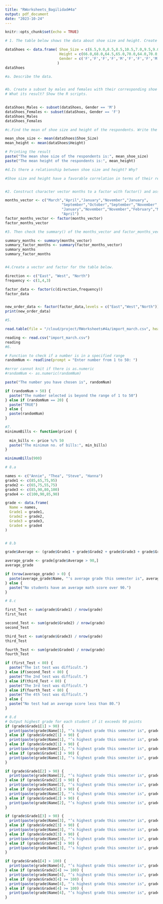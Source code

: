 ```yaml
---
title: "RWorksheets_Bagilidad#4a"
output: pdf_document
date: "2023-10-24"
---
```


```r
knitr::opts_chunk$set(echo = TRUE)
```

```r
# 1. The table below shows the data about shoe size and height. Create a data frame.

dataShoes <- data.frame( Shoe_Size = c(6.5,9.0,8.5,8.5,10.5,7.0,9.5,9.0,13.0,7.5,10.5,8.5,12.0,10.5, 13.0, 11.5, 8.5, 5.0, 10.0, 6.5 , 7.5, 8.5, 10.5, 8.5, 10.5, 11.0, 9.0, 13.0), 
                         Height = c(66.0,68.0,64.5,65.0,70.0,64.0,70.0,71.0,72.0,64.0,74.5,67.0,71.0,71.0, 77.0, 72.0, 59.0, 62.0, 72.0, 66.0, 64.0, 67.0, 73.0, 69.0, 72.0, 70.0, 69.0, 70.0), 
                         Gender = c('F','F','F','F','M','F','F','F','M','F','M','F','M','M', 'M', 'M', 'F','F', 'M', 'F', 'F', 'M', 'M', 'F', 'M', 'M', 'M', 'M')
                        )
dataShoes

#a. Describe the data.


#b. Create a subset by males and females with their corresponding shoe size and height.
# What its result? Show the R scripts.

 
dataShoes_Males <- subset(dataShoes, Gender == 'M')
dataShoes_Females <- subset(dataShoes, Gender == 'F')
dataShoes_Males
dataShoes_Females

#c.Find the mean of shoe size and height of the respondents. Write the R scripts and its result.

mean_shoe_size <- mean(dataShoes$Shoe_Size)
mean_height <- mean(dataShoes$Height)

# Printing the result
paste("The mean shoe size of the respondents is:", mean_shoe_size)
paste("The mean height of the respondents is:", mean_height)

#d.Is there a relationship between shoe size and height? Why?

#Shoe size and height have a favorable correlation in terms of their relationship. In other words, someone who is shorter will probably have smaller shoe sizes.


#2. Construct character vector months to a factor with factor() and assign the result to factor_months_vector. Print out factor_months_vector and assert that R prints out the factor levels below the actual values.

months_vector <- c("March","April","January","November","January",
                          "September","October","September","November","August",
                          "January","November","November","February","May","August","July","December","August","August","September","November","February",
                          "April")
factor_months_vector <- factor(months_vector)
factor_months_vector

#3. Then check the summary() of the months_vector and factor_months_vector. | Interpret the results of both vectors. Are they both equally useful in this case?

summary_months <- summary(months_vector)
summary_factor_months <- summary(factor_months_vector)
summary_months
summary_factor_months


#4.Create a vector and factor for the table below.

direction <- c("East", "West", "North")
frequency <- c(1,4,3)

factor_data <- factor(c(direction,frequency))
factor_data


new_order_data <- factor(factor_data,levels = c("East","West","North"))
print(new_order_data)

#5. 

read.table(file = "/cloud/project/RWorksheets#4a/import_march.csv", header = TRUE, sep = ",")

reading <- read.csv("import_march.csv")
reading
#6.

# Function to check if a number is in a specified range
randomNum <- readline(prompt = "Enter number from 1 to 50: ")

#error cannot knit if there is as.numeric
#randomNum <- as.numeric(randomNum)

paste("The number you have chosen is", randomNum)

if (randomNum > 50) {
  paste("The number selected is beyond the range of 1 to 50")
} else if (randomNum == 20) {
  paste("TRUE")
} else {
  paste(randomNum)
}

#7. 
minimumBills <- function(price) {
 
  min_bills <- price %/% 50
  paste("The minimum no. of bills:", min_bills)
}

minimumBills(900)

# 8.a

names <- c("Annie", "Thea", "Steve", "Hanna")
grade1 <- c(85,65,75,95)
grade2 <- c(65,75,55,75)
grade3 <- c(85,90,80,100)
grade4 <- c(100,90,85,90)

grade <- data.frame(
  Name = names,
  Grade1 = grade1,
  Grade2 = grade2,
  Grade3 = grade3,
  Grade4 = grade4
)


# 8.b

grade$Average <- (grade$Grade1 + grade$Grade2 + grade$Grade3 + grade$Grade4) / 4

average_grade <- grade[grade$Average > 90,]
average_grade

if (nrow(average_grade) > 0) {
  paste(average_grade$Name, "'s average grade this semester is", average_grade$Average)
} else {
  paste("No students have an average math score over 90.")
}

# 8.c

first_Test <- sum(grade$Grade1) / nrow(grade)
first_Test

second_Test <- sum(grade$Grade2) / nrow(grade)
second_Test

third_Test <- sum(grade$Grade3) / nrow(grade)
third_Test

fourth_Test <- sum(grade$Grade4) / nrow(grade)
fourth_Test

if (first_Test < 80) {
  paste("The 1st test was difficult.")
} else if(second_Test < 80) {
  paste("The 2nd test was difficult.")
} else if(third_Test < 80) {
  paste("The 3rd test was difficult.")
} else if(fourth_Test < 80) {
  paste("The 4th test was difficult.")
} else {
  paste("No test had an average score less than 80.")
}

# 8.d
# Output highest grade for each student if it exceeds 90 points
if (grade$Grade1[1] > 90) {
  print(paste(grade$Name[1], "’s highest grade this semester is", grade$Grade1[1], ".", sep = ""))
} else if (grade$Grade2[1] > 90) {
  print(paste(grade$Name[1], "’s highest grade this semester is", grade$Grade2[1], ".", sep = ""))
} else if (grade$Grade3[1] > 90) {
  print(paste(grade$Name[1], "’s highest grade this semester is", grade$Grade3[1], ".", sep = ""))
} else if (grade$Grade4[1] > 90) {
  print(paste(grade$Name[1], "’s highest grade this semester is", grade$Grade4[1], ".", sep = ""))
}

if (grade$Grade1[2] > 90) {
  print(paste(grade$Name[2], "’s highest grade this semester is", grade$Grade1[2], ".", sep = ""))
} else if (grade$Grade2[2] > 90) {
  print(paste(grade$Name[2], "’s highest grade this semester is", grade$Grade2[2], ".", sep = ""))
} else if (grade$Grade3[2] > 90) {
  print(paste(grade$Name[2], "’s highest grade this semester is", grade$Grade3[2], ".", sep = ""))
} else if (grade$Grade4[2] > 90) {
  print(paste(grade$Name[2], "’s highest grade this semester is", grade$Grade4[2], ".", sep = ""))
}

if (grade$Grade1[3] > 90) {
  print(paste(grade$Name[3], "’s highest grade this semester is", grade$Grade1[3], ".", sep = ""))
} else if (grade$Grade2[3] > 90) {
  print(paste(grade$Name[3], "’s highest grade this semester is", grade$Grade2[3], ".", sep = ""))
} else if (grade$Grade3[3] > 90) {
  print(paste(grade$Name[3], "’s highest grade this semester is", grade$Grade3[3], ".", sep = ""))
} else if (grade$Grade4[3] > 90) {
  print(paste(grade$Name[3], "’s highest grade this semester is", grade$Grade4[3], ".", sep = ""))
}

if (grade$Grade1[4] > 100) {
  print(paste(grade$Name[4], "’s highest grade this semester is", grade$Grade1[4], ".", sep = ""))
} else if (grade$Grade2[4] >= 100) {
  print(paste(grade$Name[4], "’s highest grade this semester is", grade$Grade2[4], ".", sep = ""))
} else if (grade$Grade3[4] >= 100) {
  print(paste(grade$Name[4], "’s highest grade this semester is", grade$Grade3[4], ".", sep = ""))
} else if (grade$Grade4[4] >= 100) {
  print(paste(grade$Name[4], "’s highest grade this semester is", grade$Grade4[4], ".", sep = ""))
}


```
